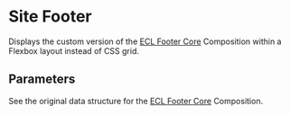 # Site Footer

Displays the custom version of the [ECL Footer Core](https://www.npmjs.com/package/@ecl-twig/ec-component-footer-core) Composition within a Flexbox layout instead of CSS grid.

## Parameters

See the original data structure for the [ECL Footer Core](https://www.npmjs.com/package/@ecl-twig/ec-component-footer-core) Composition.
